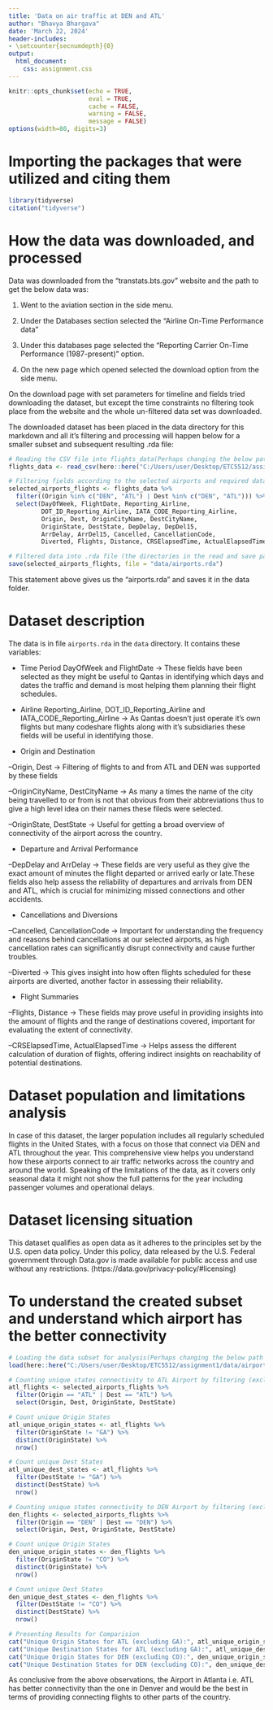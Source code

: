 ```yaml
---
title: 'Data on air traffic at DEN and ATL'
author: "Bhavya Bhargava"
date: 'March 22, 2024'
header-includes: 
- \setcounter{secnumdepth}{0}
output: 
  html_document:
    css: assignment.css
---
```


```r
knitr::opts_chunk$set(echo = TRUE, 
                      eval = TRUE, 
                      cache = FALSE, 
                      warning = FALSE, 
                      message = FALSE)
options(width=80, digits=3)
```

# Importing the packages that were utilized and citing them

```r
library(tidyverse)
citation("tidyverse")
```

# How the data was downloaded, and processed

Data was downloaded from the "transtats.bts.gov" website and the path to get the below data was:

1. Went to the aviation section in the side menu.

2. Under the Databases section selected the "Airline On-Time Performance data"

3. Under this databases page selected the "Reporting Carrier On-Time Performance (1987-present)" option.

4. On the new page which opened selected the download option from the side menu.

On the download page with set parameters for timeline and fields tried downloading the dataset, but except the time constraints no filtering took place from the website and the whole un-filtered data set was downloaded.

The downloaded dataset has been placed in the data directory for this markdown and all it's filtering and processing will happen below for a smaller subset and subsequent resulting .rda file:
```r
# Reading the CSV file into flights_data(Perhaps changing the below path to just "data/On_Time_Performance_Data.csv" might help.)
flights_data <- read_csv(here::here("C:/Users/user/Desktop/ETC5512/assignment1/data/On_Time_Performance_Data.csv"))

# Filtering fields according to the selected airports and required data 
selected_airports_flights <- flights_data %>%
  filter((Origin %in% c("DEN", "ATL") | Dest %in% c("DEN", "ATL"))) %>%
  select(DayOfWeek, FlightDate, Reporting_Airline, 
         DOT_ID_Reporting_Airline, IATA_CODE_Reporting_Airline,
         Origin, Dest, OriginCityName, DestCityName,
         OriginState, DestState, DepDelay, DepDel15,
         ArrDelay, ArrDel15, Cancelled, CancellationCode,
         Diverted, Flights, Distance, CRSElapsedTime, ActualElapsedTime)

# Filtered data into .rda file (the directories in the read and save part are same (please modify if needed))
save(selected_airports_flights, file = "data/airports.rda")

```

This statement above gives us the "airports.rda" and saves it in the data folder.

# Dataset description

The data is in file `airports.rda` in the `data` directory. It contains these variables:

- Time Period
DayOfWeek and FlightDate -> These fields have been selected as they might be useful to Qantas in identifying which days and dates the traffic and demand is most helping them planning their flight schedules. 

- Airline
Reporting_Airline, DOT_ID_Reporting_Airline and IATA_CODE_Reporting_Airline -> As Qantas doesn't just operate it's own flights but many codeshare flights along with it's subsidiaries these fields will be useful in identifying those.

- Origin and Destination

--Origin, Dest -> Filtering of flights to and from ATL and DEN was supported by these fields

--OriginCityName, DestCityName -> As many a times the name of the city being travelled to or from is not that obvious from their abbreviations thus to give a high level idea on their names these fileds were selected.

--OriginState, DestState -> Useful for getting a broad overview of connectivity of the airport across the country.

- Departure and Arrival Performance

--DepDelay and ArrDelay -> These fields are very useful as they give the exact amount of minutes the flight departed or arrived early or late.These fields also help assess the reliability of departures and arrivals from DEN and ATL, which is crucial for minimizing missed connections and other accidents.

- Cancellations and Diversions

--Cancelled, CancellationCode -> Important for understanding the frequency and reasons behind cancellations at our selected airports, as high cancellation rates can significantly disrupt connectivity and cause further troubles.

--Diverted -> This gives insight into how often flights scheduled for these airports are diverted, another factor in assessing their reliability.

- Flight Summaries

--Flights, Distance -> These fields may prove useful in providing insights into the amount of flights and the range of destinations covered, important for evaluating the extent of connectivity.

--CRSElapsedTime, ActualElapsedTime -> Helps assess the different calculation of duration of flights, offering indirect insights on reachability of potential destinations.

# Dataset population and limitations analysis
In case of this dataset, the larger population includes all regularly scheduled flights in the United States, with a focus on those that connect via DEN and ATL throughout the year. This comprehensive view helps you understand how these airports connect to air traffic networks across the country and around the world. Speaking of the limitations of the data, as it covers only seasonal data it might not show the full patterns for the year including passenger volumes and operational delays.

# Dataset licensing situation
This dataset qualifies as open data as it adheres to the principles set by the U.S. open data policy. Under this policy, data released by the U.S. Federal government through Data.gov is made available for public access and use without any restrictions.
(https://data.gov/privacy-policy/#licensing)

# To understand the created subset and understand which airport has the better connectivity

```r
# Loading the data subset for analysis(Perhaps changing the below path to just "data/airports.rda" might help.)
load(here::here("C:/Users/user/Desktop/ETC5512/assignment1/data/airports.rda"))

# Counting unique states connectivity to ATL Airport by filtering (excluding GA)
atl_flights <- selected_airports_flights %>%
  filter(Origin == "ATL" | Dest == "ATL") %>%
  select(Origin, Dest, OriginState, DestState)

# Count unique Origin States
atl_unique_origin_states <- atl_flights %>%
  filter(OriginState != "GA") %>% 
  distinct(OriginState) %>%
  nrow()

# Count unique Dest States
atl_unique_dest_states <- atl_flights %>%
  filter(DestState != "GA") %>%
  distinct(DestState) %>%
  nrow()

# Counting unique states connectivity to DEN Airport by filtering (excluding CO)
den_flights <- selected_airports_flights %>%
  filter(Origin == "DEN" | Dest == "DEN") %>%
  select(Origin, Dest, OriginState, DestState)

# Count unique Origin States
den_unique_origin_states <- den_flights %>%
  filter(OriginState != "CO") %>%
  distinct(OriginState) %>%
  nrow()

# Count unique Dest States 
den_unique_dest_states <- den_flights %>%
  filter(DestState != "CO") %>%
  distinct(DestState) %>%
  nrow()

# Presenting Results for Comparision
cat("Unique Origin States for ATL (excluding GA):", atl_unique_origin_states, "\n")
cat("Unique Destination States for ATL (excluding GA):", atl_unique_dest_states, "\n")
cat("Unique Origin States for DEN (excluding CO):", den_unique_origin_states, "\n")
cat("Unique Destination States for DEN (excluding CO):", den_unique_dest_states, "\n")

```
As conclusive from the above observations, the Airport in Atlanta i.e. ATL has better connectivity than the one in Denver and would be the best in terms of providing connecting flights to other parts of the country. 

